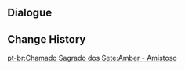 {{Genius Invokation TCG Stage
|title        = Amber: Friendly
|type         = Friendly Fracas
|group        = Invitation Board
|character    = Amber
|requirement  = 1
|introduction = "Alright! I might not know all the rules, but as long as I follow my instincts, I think I'll be able to have a good time!"<br>Hint: Amber's deck contains many cards that can support Elemental Skills and 3 characters of different Elemental Types. She can build momentum through switching characters and using Elemental Skills.
|objective_1  = Achieve victory
|reward_1     = Amber*1
|objective_2  = Achieve victory within 6 Rounds
|reward_2     = Bunny Triggered*1
|objective_3  = Win with less than 2 characters defeated
|reward_3     = Bunny Triggered*1
|lineup       = Amber;Eula;Collei
|action       = Bunny Triggered;Bunny Triggered;Capricious Visage;Capricious Visage;Sacrificial Bow;Sacrificial Bow;Witch's Scorching Hat;Witch's Scorching Hat;Rana;Rana;Tandoori Roast Chicken;Tandoori Roast Chicken;Butter Crab;Butter Crab;Red Feather Fan;Red Feather Fan;Chinju Forest;Chinju Forest;Treasure-Seeking Seelie;Treasure-Seeking Seelie;Kid Kujirai;Kid Kujirai;The Bestest Travel Companion!;The Bestest Travel Companion!;Toss-Up;Toss-Up;Changing Shifts;Changing Shifts;Liu Su;Liu Su
}}

==Dialogue==
{{Transclude|Genius Invokation TCG/Stage/Amber|Friendly Fracas}}

==Change History==
{{Change History|3.7}}

[[pt-br:Chamado Sagrado dos Sete:Amber - Amistoso]]